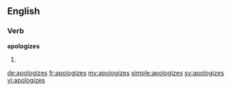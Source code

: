 ==English==

===Verb===
'''apologizes'''

# {{third-person singular of|[[apologize]]}}

[[de:apologizes]]
[[fr:apologizes]]
[[my:apologizes]]
[[simple:apologizes]]
[[sv:apologizes]]
[[vi:apologizes]]